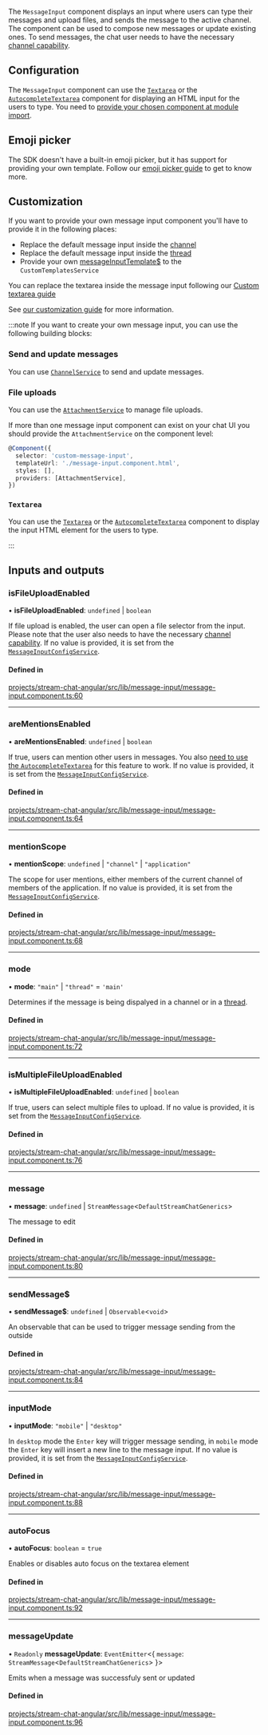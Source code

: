 The `MessageInput` component displays an input where users can type their messages and upload files, and sends the message to the active channel. The component can be used to compose new messages or update existing ones. To send messages, the chat user needs to have the necessary [channel capability](https://getstream.io/chat/docs/javascript/channel_capabilities/?language=javascript).

## Configuration

The `MessageInput` component can use the [`Textarea`](./TextareaComponent.mdx) or the [`AutocompleteTextarea`](./AutocompleteTextareaComponent.mdx) component for displaying an HTML input for the users to type. You need to [provide your chosen component at module import](../concepts/opt-in-architecture.mdx).

## Emoji picker

The SDK doesn't have a built-in emoji picker, but it has support for providing your own template. Follow our [emoji picker guide](../code-examples/emoji-picker.mdx) to get to know more.

## Customization

If you want to provide your own message input component you'll have to provide it in the following places:

- Replace the default message input inside the [channel](./ChannelComponent.mdx)
- Replace the default message input inside the [thread](./ThreadComponent.mdx)
- Provide your own [messageInputTemplate$](../services/CustomTemplatesService.mdx/#messageinputtemplate) to the `CustomTemplatesService`

You can replace the textarea inside the message input following our [Custom textarea guide](../../code-examples/custom-textarea)

See [our customization guide](../concepts/customization.mdx) for more information.

:::note
If you want to create your own message input, you can use the following building blocks:

### Send and update messages

You can use [`ChannelService`](../services/ChannelService.mdx) to send and update messages.

### File uploads

You can use the [`AttachmentService`](../services/AttachmentService.mdx) to manage file uploads.

If more than one message input component can exist on your chat UI you should provide the `AttachmentService` on the component level:

```typescript
@Component({
  selector: 'custom-message-input',
  templateUrl: './message-input.component.html',
  styles: [],
  providers: [AttachmentService],
})
```

### `Textarea`

You can use the [`Textarea`](./TextareaComponent.mdx) or the [`AutocompleteTextarea`](./AutocompleteTextareaComponent.mdx) component to display the input HTML element for the users to type.

:::

[//]: # "Start of generated content"
## Inputs and outputs 


### isFileUploadEnabled

• **isFileUploadEnabled**: `undefined` \| `boolean`

If file upload is enabled, the user can open a file selector from the input. Please note that the user also needs to have the necessary [channel capability](https://getstream.io/chat/docs/javascript/channel_capabilities/?language=javascript). If no value is provided, it is set from the [`MessageInputConfigService`](../services/MessageInputConfigService.mdx).

#### Defined in

[projects/stream-chat-angular/src/lib/message-input/message-input.component.ts:60](https://github.com/GetStream/stream-chat-angular/blob/b65fd2df78c9667afd78c0f8d257c558c381edf9/projects/stream-chat-angular/src/lib/message-input/message-input.component.ts#L60)

___

### areMentionsEnabled

• **areMentionsEnabled**: `undefined` \| `boolean`

If true, users can mention other users in messages. You also [need to use the `AutocompleteTextarea`](../concepts/opt-in-architecture.mdx) for this feature to work. If no value is provided, it is set from the [`MessageInputConfigService`](../services/MessageInputConfigService.mdx).

#### Defined in

[projects/stream-chat-angular/src/lib/message-input/message-input.component.ts:64](https://github.com/GetStream/stream-chat-angular/blob/b65fd2df78c9667afd78c0f8d257c558c381edf9/projects/stream-chat-angular/src/lib/message-input/message-input.component.ts#L64)

___

### mentionScope

• **mentionScope**: `undefined` \| ``"channel"`` \| ``"application"``

The scope for user mentions, either members of the current channel of members of the application. If no value is provided, it is set from the [`MessageInputConfigService`](../services/MessageInputConfigService.mdx).

#### Defined in

[projects/stream-chat-angular/src/lib/message-input/message-input.component.ts:68](https://github.com/GetStream/stream-chat-angular/blob/b65fd2df78c9667afd78c0f8d257c558c381edf9/projects/stream-chat-angular/src/lib/message-input/message-input.component.ts#L68)

___

### mode

• **mode**: ``"main"`` \| ``"thread"`` = `'main'`

Determines if the message is being dispalyed in a channel or in a [thread](https://getstream.io/chat/docs/javascript/threads/?language=javascript).

#### Defined in

[projects/stream-chat-angular/src/lib/message-input/message-input.component.ts:72](https://github.com/GetStream/stream-chat-angular/blob/b65fd2df78c9667afd78c0f8d257c558c381edf9/projects/stream-chat-angular/src/lib/message-input/message-input.component.ts#L72)

___

### isMultipleFileUploadEnabled

• **isMultipleFileUploadEnabled**: `undefined` \| `boolean`

If true, users can select multiple files to upload. If no value is provided, it is set from the [`MessageInputConfigService`](../services/MessageInputConfigService.mdx).

#### Defined in

[projects/stream-chat-angular/src/lib/message-input/message-input.component.ts:76](https://github.com/GetStream/stream-chat-angular/blob/b65fd2df78c9667afd78c0f8d257c558c381edf9/projects/stream-chat-angular/src/lib/message-input/message-input.component.ts#L76)

___

### message

• **message**: `undefined` \| `StreamMessage`\<`DefaultStreamChatGenerics`\>

The message to edit

#### Defined in

[projects/stream-chat-angular/src/lib/message-input/message-input.component.ts:80](https://github.com/GetStream/stream-chat-angular/blob/b65fd2df78c9667afd78c0f8d257c558c381edf9/projects/stream-chat-angular/src/lib/message-input/message-input.component.ts#L80)

___

### sendMessage$

• **sendMessage$**: `undefined` \| `Observable`\<`void`\>

An observable that can be used to trigger message sending from the outside

#### Defined in

[projects/stream-chat-angular/src/lib/message-input/message-input.component.ts:84](https://github.com/GetStream/stream-chat-angular/blob/b65fd2df78c9667afd78c0f8d257c558c381edf9/projects/stream-chat-angular/src/lib/message-input/message-input.component.ts#L84)

___

### inputMode

• **inputMode**: ``"mobile"`` \| ``"desktop"``

In `desktop` mode the `Enter` key will trigger message sending, in `mobile` mode the `Enter` key will insert a new line to the message input. If no value is provided, it is set from the [`MessageInputConfigService`](../services/MessageInputConfigService.mdx).

#### Defined in

[projects/stream-chat-angular/src/lib/message-input/message-input.component.ts:88](https://github.com/GetStream/stream-chat-angular/blob/b65fd2df78c9667afd78c0f8d257c558c381edf9/projects/stream-chat-angular/src/lib/message-input/message-input.component.ts#L88)

___

### autoFocus

• **autoFocus**: `boolean` = `true`

Enables or disables auto focus on the textarea element

#### Defined in

[projects/stream-chat-angular/src/lib/message-input/message-input.component.ts:92](https://github.com/GetStream/stream-chat-angular/blob/b65fd2df78c9667afd78c0f8d257c558c381edf9/projects/stream-chat-angular/src/lib/message-input/message-input.component.ts#L92)

___

### messageUpdate

• `Readonly` **messageUpdate**: `EventEmitter`\<\{ `message`: `StreamMessage`\<`DefaultStreamChatGenerics`\>  }\>

Emits when a message was successfuly sent or updated

#### Defined in

[projects/stream-chat-angular/src/lib/message-input/message-input.component.ts:96](https://github.com/GetStream/stream-chat-angular/blob/b65fd2df78c9667afd78c0f8d257c558c381edf9/projects/stream-chat-angular/src/lib/message-input/message-input.component.ts#L96)

[//]: # "End of generated content"
